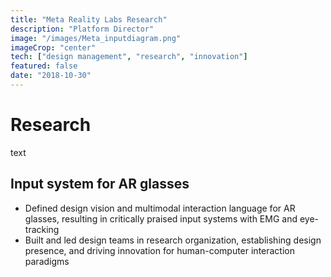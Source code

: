 ```yaml
---
title: "Meta Reality Labs Research"
description: "Platform Director"
image: "/images/Meta_inputdiagram.png"
imageCrop: "center"
tech: ["design management", "research", "innovation"]
featured: false
date: "2018-10-30"
---
```


# Research

text

## Input system for AR glasses

- Defined design vision and multimodal interaction language for AR glasses, 
resulting in critically praised input systems with EMG and eye-tracking
- Built and led design teams in research organization, establishing design presence, 
and driving innovation for human-computer interaction paradigms


